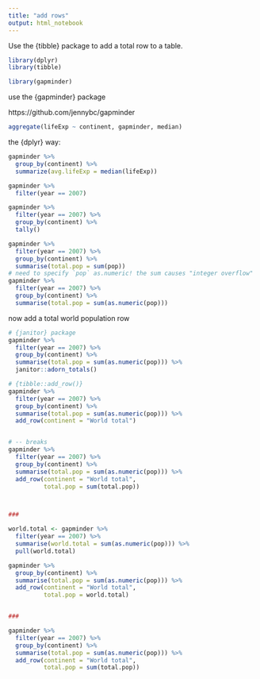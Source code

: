 ```yaml
---
title: "add rows"
output: html_notebook
---
```


Use the {tibble} package to add a total row to a table.

```r

library(dplyr)
library(tibble)

library(gapminder)

```

use the {gapminder} package 

https://github.com/jennybc/gapminder


```r

aggregate(lifeExp ~ continent, gapminder, median)

```

the {dplyr} way:

```r

gapminder %>%
  group_by(continent) %>%
  summarize(avg.lifeExp = median(lifeExp))

```



```r

gapminder %>%
  filter(year == 2007) 

gapminder %>%
  filter(year == 2007) %>%
  group_by(continent) %>%
  tally()

gapminder %>%
  filter(year == 2007) %>%
  group_by(continent) %>%
  summarise(total.pop = sum(pop))
# need to specify `pop` as.numeric! the sum causes "integer overflow"
gapminder %>%
  filter(year == 2007) %>%
  group_by(continent) %>%
  summarise(total.pop = sum(as.numeric(pop)))


```


now add a total world population row

```r

# {janitor} package
gapminder %>%
  filter(year == 2007) %>%
  group_by(continent) %>%
  summarise(total.pop = sum(as.numeric(pop))) %>%
  janitor::adorn_totals()

# {tibble::add_row()}
gapminder %>%
  filter(year == 2007) %>%
  group_by(continent) %>%
  summarise(total.pop = sum(as.numeric(pop))) %>%
  add_row(continent = "World total")


# -- breaks
gapminder %>%
  filter(year == 2007) %>%
  group_by(continent) %>%
  summarise(total.pop = sum(as.numeric(pop))) %>%
  add_row(continent = "World total",
          total.pop = sum(total.pop))



###

world.total <- gapminder %>%
  filter(year == 2007) %>%
  summarise(world.total = sum(as.numeric(pop))) %>%
  pull(world.total)

gapminder %>%
  group_by(continent) %>%
  summarise(total.pop = sum(as.numeric(pop))) %>%
  add_row(continent = "World total",
          total.pop = world.total)


###

gapminder %>%
  filter(year == 2007) %>%
  group_by(continent) %>%
  summarise(total.pop = sum(as.numeric(pop))) %>%
  add_row(continent = "World total",
          total.pop = sum(total.pop))



```

